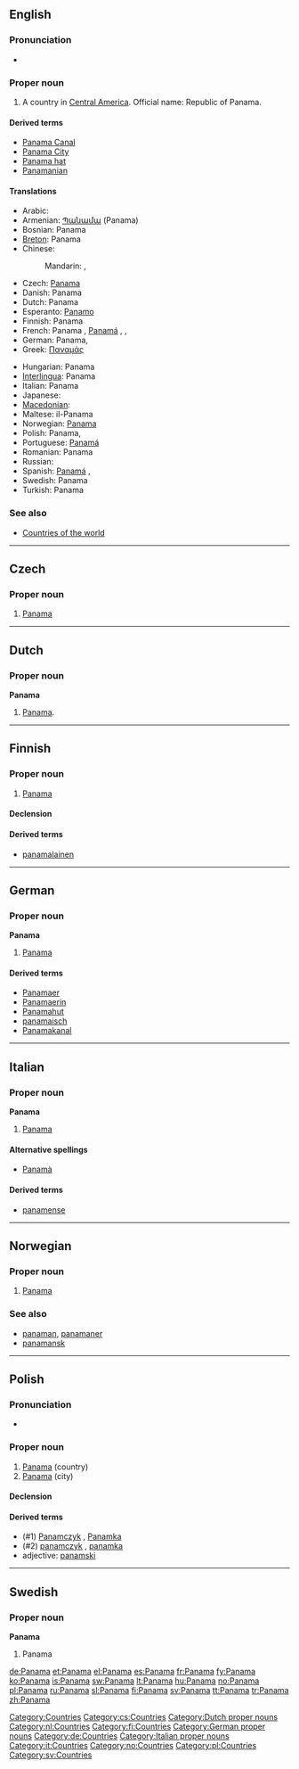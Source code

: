{{also|Panamá}}
==English==

===Pronunciation===
* {{audio|en-us-Panama.ogg|Audio (US)}}

===Proper noun===
{{en-proper noun}}

# A country in [[Central America]]. Official name: Republic of Panama.

====Derived terms====
* [[Panama Canal]]
* [[Panama City]]
* [[Panama hat]]
* [[Panamanian]]

====Translations====
{{trans-top|Country}}
* Arabic: {{t|ar|بنما|f|tr=Banamaa|sc=Arab}}
* Armenian: [[Պանամա]] (Panama)
* Bosnian: Panama {{f}}
* [[Breton]]: Panama
* Chinese:
*: Mandarin: {{t|zh|巴拿馬|sc=Hani}},  {{t|zh|巴拿马|tr=Bānámǎ|sc=Hani}}
* Czech: [[#Czech|Panama]] {{f}}
* Danish: Panama
* Dutch: Panama
* Esperanto: [[Panamo]]
* Finnish: Panama
* French: Panama {{m}}, [[Panamá]] {{m}},  {{t|fr|Panama|m}},  {{t|fr|Panamá|m}}
* German: Panama,  {{t|de|Panama|n}}
* Greek: [[Παναμάς]]
{{trans-mid}}
* Hungarian: Panama
* [[Interlingua]]: Panama
* Italian: Panama {{f}}
* Japanese: {{t|ja|パナマ|tr=Panama|sc=Jpan}}
* [[Macedonian]]: {{t|mk|Панама|f|tr=Panáma|sc=Cyrl}}
* Maltese: il-Panama
* Norwegian: [[#Norwegian|Panama]]
* Polish: Panama,  {{t|pl|Panama|f}}
* Portuguese: [[Panamá]]
* Romanian: Panama {{f}}
* Russian: {{t|ru|Панама|f|tr=Panáma, Panamá|sc=Cyrl}}
* Spanish: [[Panamá]] {{m}},  {{t|es|Panamá|m}}
* Swedish: Panama
* Turkish: Panama
{{trans-bottom}}

===See also===
* [[Appendix:Countries of the world|Countries of the world]]

[[Category:Countries]]

----

==Czech==

===Proper noun===
{{cs-proper noun|g=f}}

# [[#English|Panama]]

[[Category:cs:Countries]]

----

==Dutch==

===Proper noun===
'''Panama''' {{n}}

# [[#English|Panama]].

[[Category:Dutch proper nouns]]
[[Category:nl:Countries]]

----

==Finnish==
{{wikipedia|lang=fi}}

===Proper noun===
{{infl|fi|proper noun}}

# [[#English|Panama]]

====Declension====
{{fi-decl-kulkija|Panam|np=1}}

====Derived terms====
* [[panamalainen]]

[[Category:fi:Countries]]

----

==German==
{{wikipedia|lang=de}}

===Proper noun===
'''Panama''' {{n}}

# [[#English|Panama]]

====Derived terms====
* [[Panamaer]]
* [[Panamaerin]]
* [[Panamahut]]
* [[panamaisch]]
* [[Panamakanal]]

[[Category:German proper nouns]]
[[Category:de:Countries]]

----

==Italian==
{{wikipedia|lang=it}}

===Proper noun===
'''Panama''' {{f}}

# [[#English|Panama]]

====Alternative spellings====
* [[Panamà]]

====Derived terms====
* [[panamense]]

[[Category:Italian proper nouns]]
[[Category:it:Countries]]

----

==Norwegian==

===Proper noun===
{{infl|no|proper noun}}

# [[#English|Panama]]

===See also===
* [[panaman]], [[panamaner]]
* [[panamansk]]

[[Category:no:Countries]]

----

==Polish==

===Pronunciation===
* {{IPA|/paˈnama/|lang=pl}}

===Proper noun===
{{infl|pl|proper noun|g=f}}

# [[#English|Panama]] (country)
# [[#English|Panama]] (city)

====Declension====
{{pl-decl-noun-sing
|Panama
|Panamy
|Panamie
|Panamę
|Panamą
|Panamie
|Panamo
}}

====Derived terms====
* (#1) [[Panamczyk]] {{m}}, [[Panamka]] {{f}}
* (#2) [[panamczyk]] {{m}}, [[panamka]] {{f}}
* adjective: [[panamski]]

[[Category:pl:Countries]]

----

==Swedish==

===Proper noun===
'''Panama'''

# Panama

[[Category:sv:Countries]]

[[de:Panama]]
[[et:Panama]]
[[el:Panama]]
[[es:Panama]]
[[fr:Panama]]
[[fy:Panama]]
[[ko:Panama]]
[[is:Panama]]
[[sw:Panama]]
[[lt:Panama]]
[[hu:Panama]]
[[no:Panama]]
[[pl:Panama]]
[[ru:Panama]]
[[sl:Panama]]
[[fi:Panama]]
[[sv:Panama]]
[[tt:Panama]]
[[tr:Panama]]
[[zh:Panama]]